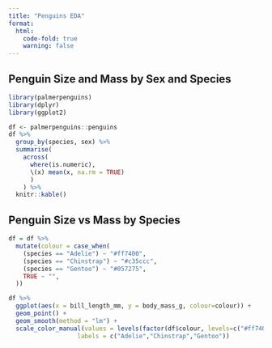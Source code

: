 ```yaml
---
title: "Penguins EDA"
format:
  html:
    code-fold: true
    warning: false
---
```


## Penguin Size and Mass by Sex and Species


```r
library(palmerpenguins)
library(dplyr)
library(ggplot2)
```


```r
df <- palmerpenguins::penguins
df %>%
  group_by(species, sex) %>%
  summarise(
    across(
      where(is.numeric), 
      \(x) mean(x, na.rm = TRUE)
      )
    ) %>%
  knitr::kable()
```

## Penguin Size vs Mass by Species


```r
df = df %>%
  mutate(colour = case_when(
    (species == "Adelie") ~ "#ff7400",
    (species == "Chinstrap") ~ "#c35ccc",
    (species == "Gentoo") ~ "#057275",
    TRUE ~ "",
  ))

df %>%
  ggplot(aes(x = bill_length_mm, y = body_mass_g, colour=colour)) +
  geom_point() + 
  geom_smooth(method = "lm") +
  scale_color_manual(values = levels(factor(df$colour, levels=c("#ff7400", "#c35ccc", "#057275"))), 
                   labels = c("Adelie","Chinstrap","Gentoo"))
```
